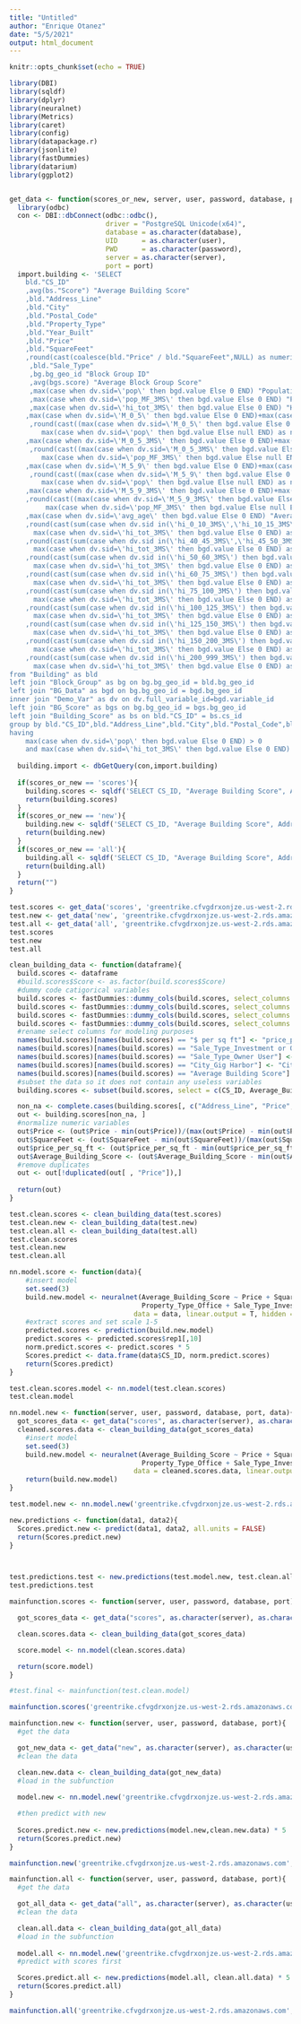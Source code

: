 ---
title: "Untitled"
author: "Enrique Otanez"
date: "5/5/2021"
output: html_document
---

```{r setup, include=FALSE}
knitr::opts_chunk$set(echo = TRUE)
```

```{r}
library(DBI)
library(sqldf)
library(dplyr)
library(neuralnet)
library(Metrics)
library(caret)
library(config)
library(datapackage.r)
library(jsonlite)
library(fastDummies)
library(datarium)
library(ggplot2)


get_data <- function(scores_or_new, server, user, password, database, port){
  library(odbc)
  con <- DBI::dbConnect(odbc::odbc(),
                        driver = "PostgreSQL Unicode(x64)",
                        database = as.character(database),
                        UID      = as.character(user),
                        PWD      = as.character(password),
                        server = as.character(server),
                        port = port)
  import.building <- 'SELECT
    bld."CS_ID"
    ,avg(bs."Score") "Average Building Score"
    ,bld."Address_Line"
    ,bld."City"
    ,bld."Postal_Code"
    ,bld."Property_Type"
    ,bld."Year_Built"
    ,bld."Price"
    ,bld."SquareFeet"
    ,round(cast(coalesce(bld."Price" / bld."SquareFeet",NULL) as numeric),0) "$ per sq ft"
     ,bld."Sale_Type"
     ,bg.bg_geo_id "Block Group ID"
     ,avg(bgs.score) "Average Block Group Score"
     ,max(case when dv.sid=\'pop\' then bgd.value Else 0 END) "Population"
     ,max(case when dv.sid=\'pop_MF_3MS\' then bgd.value Else 0 END) "Population: 3 Miles"
     ,max(case when dv.sid=\'hi_tot_3MS\' then bgd.value Else 0 END) "Households: 3 Miles"
    ,max(case when dv.sid=\'M_0_5\' then bgd.value Else 0 END)+max(case when dv.sid=\'F_0_5\' then bgd.value Else 0 END) "Kids under 5"
     ,round(cast((max(case when dv.sid=\'M_0_5\' then bgd.value Else 0 END)+max(case when dv.sid=\'F_0_5"\' then bgd.value Else 0 END)) /
        max(case when dv.sid=\'pop\' then bgd.value Else null END) as numeric),3) "Percent Kids under 5"
    ,max(case when dv.sid=\'M_0_5_3MS\' then bgd.value Else 0 END)+max(case when dv.sid=\'F_0_5_3MS\' then bgd.value Else 0 END) "Kids under 5: 3 Miles"
     ,round(cast((max(case when dv.sid=\'M_0_5_3MS\' then bgd.value Else 0 END)+max(case when dv.sid=\'F_0_5_3MS\' then bgd.value Else 0 END)) /
        max(case when dv.sid=\'pop_MF_3MS\' then bgd.value Else null END) as numeric),3) "Percent Kids under 5: 3 Miles"
    ,max(case when dv.sid=\'M_5_9\' then bgd.value Else 0 END)+max(case when dv.sid=\'F_5_9\' then bgd.value Else 0 END) "Kids 5 to 9"
     ,round(cast((max(case when dv.sid=\'M_5_9\' then bgd.value Else 0 END)+max(case when dv.sid=\'F_5_9\' then bgd.value Else 0 END)) /
        max(case when dv.sid=\'pop\' then bgd.value Else null END) as numeric),3) "Percent Kids 5 to 9"
    ,max(case when dv.sid=\'M_5_9_3MS\' then bgd.value Else 0 END)+max(case when dv.sid=\'F_5_9_3MS\' then bgd.value Else 0 END) "Kids 5 to 9: 3 Miles"
    ,round(cast((max(case when dv.sid=\'M_5_9_3MS\' then bgd.value Else 0 END)+max(case when dv.sid=\'F_5_9_3MS\' then bgd.value Else 0 END)) /
         max(case when dv.sid=\'pop_MF_3MS\' then bgd.value Else null END) as numeric),3)  "Percent Kids 5 to 9: 3 Miles"
    ,max(case when dv.sid=\'avg_age\' then bgd.value Else 0 END) "Average Age"
    ,round(cast(sum(case when dv.sid in(\'hi_0_10_3MS\',\'hi_10_15_3MS\',\'hi_15_20_3MS\',\'hi_20_25_3MS\',\'hi_25_30_3MS\',\'hi_30_35_3MS\',\'hi_35_40_3MS\') then bgd.value  else 0 END) /
      max(case when dv.sid=\'hi_tot_3MS\' then bgd.value Else 0 END) as numeric),3) "Household income under 40K: 3 Mile"
    ,round(cast(sum(case when dv.sid in(\'hi_40_45_3MS\',\'hi_45_50_3MS\') then bgd.value  else 0 END) /
      max(case when dv.sid=\'hi_tot_3MS\' then bgd.value Else 0 END) as numeric),3) "Household income 40K to 50K: 3 Mile"
    ,round(cast(sum(case when dv.sid in(\'hi_50_60_3MS\') then bgd.value  else 0 END) /
      max(case when dv.sid=\'hi_tot_3MS\' then bgd.value Else 0 END) as numeric),3) "Household income 50K to 60K: 3 Mile"
    ,round(cast(sum(case when dv.sid in(\'hi_60_75_3MS\') then bgd.value  else 0 END) /
      max(case when dv.sid=\'hi_tot_3MS\' then bgd.value Else 0 END) as numeric),3) "Household income 60K to 75K: 3 Mile"
    ,round(cast(sum(case when dv.sid in(\'hi_75_100_3MS\') then bgd.value  else 0 END) /
      max(case when dv.sid=\'hi_tot_3MS\' then bgd.value Else 0 END) as numeric),3) "Household income 75K to 100K: 3 Mile"
    ,round(cast(sum(case when dv.sid in(\'hi_100_125_3MS\') then bgd.value  else 0 END) /
      max(case when dv.sid=\'hi_tot_3MS\' then bgd.value Else 0 END) as numeric),3) "Household income 100K to 125K: 3 Mile"
    ,round(cast(sum(case when dv.sid in(\'hi_125_150_3MS\') then bgd.value  else 0 END) /
      max(case when dv.sid=\'hi_tot_3MS\' then bgd.value Else 0 END) as numeric),3) "Household income 125K to 150K: 3 Mile"
    ,round(cast(sum(case when dv.sid in(\'hi_150_200_3MS\') then bgd.value  else 0 END) /
      max(case when dv.sid=\'hi_tot_3MS\' then bgd.value Else 0 END) as numeric),3) "Household income 150K to 200K: 3 Mile"
    ,round(cast(sum(case when dv.sid in(\'hi_200_999_3MS\') then bgd.value  else 0 END) /
      max(case when dv.sid=\'hi_tot_3MS\' then bgd.value Else 0 END) as numeric),3) "Household income 200K+: 3 Mile"
from "Building" as bld
left join "Block_Group" as bg on bg.bg_geo_id = bld.bg_geo_id
left join "BG_Data" as bgd on bg.bg_geo_id = bgd.bg_geo_id
inner join "Demo_Var" as dv on dv.full_variable_id=bgd.variable_id
left join "BG_Score" as bgs on bg.bg_geo_id = bgs.bg_geo_id
left join "Building_Score" as bs on bld."CS_ID" = bs.cs_id
group by bld."CS_ID",bld."Address_Line",bld."City",bld."Postal_Code",bld."Property_Type",bld."Price",bld."Year_Built",bld."SquareFeet",bld."Sale_Type",bg.bg_geo_id
having
    max(case when dv.sid=\'pop\' then bgd.value Else 0 END) > 0
    and max(case when dv.sid=\'hi_tot_3MS\' then bgd.value Else 0 END) > 0;'
  
  building.import <- dbGetQuery(con,import.building)
  
  if(scores_or_new == 'scores'){
    building.scores <- sqldf('SELECT CS_ID, "Average Building Score", Address_Line, City, Postal_Code, Property_Type, Year_Built, Price, SquareFeet, "$ per sq ft", Sale_Type FROM "building.import" WHERE "Average Building Score" IS NOT NULL')
    return(building.scores)
  }
  if(scores_or_new == 'new'){
    building.new <- sqldf('SELECT CS_ID, "Average Building Score", Address_Line, City, Postal_Code, Property_Type, Year_Built, Price, SquareFeet, "$ per sq ft", Sale_Type FROM "building.import" WHERE "Average Building Score" IS NULL') 
    return(building.new)
  }
  if(scores_or_new == 'all'){
    building.all <- sqldf('SELECT CS_ID, "Average Building Score", Address_Line, City, Postal_Code, Property_Type, Year_Built, Price, SquareFeet, "$ per sq ft", Sale_Type FROM "building.import"') 
    return(building.all)
  }
  return("")
}

test.scores <- get_data('scores', 'greentrike.cfvgdrxonjze.us-west-2.rds.amazonaws.com', 'xx', 'xx', 'TEST', 5432)
test.new <- get_data('new', 'greentrike.cfvgdrxonjze.us-west-2.rds.amazonaws.com', 'xx', 'xx', 'TEST', 5432)
test.all <- get_data('all', 'greentrike.cfvgdrxonjze.us-west-2.rds.amazonaws.com', 'xx', 'xx', 'TEST', 5432)
test.scores
test.new
test.all
```

```{r}
clean_building_data <- function(dataframe){
  build.scores <- dataframe
  #build.scores$Score <- as.factor(build.scores$Score)
  #dummy code catigorical variables
  build.scores <- fastDummies::dummy_cols(build.scores, select_columns = "City")
  build.scores <- fastDummies::dummy_cols(build.scores, select_columns = "Postal_Code")
  build.scores <- fastDummies::dummy_cols(build.scores, select_columns = "Property_Type")
  build.scores <- fastDummies::dummy_cols(build.scores, select_columns = "Sale_Type")
  #rename select columns for modeling purposes
  names(build.scores)[names(build.scores) == "$ per sq ft"] <- "price_per_sq_ft"
  names(build.scores)[names(build.scores) == "Sale_Type_Investment or Owner User"] <- "Sale_Type_Investment_or_Owner_User"
  names(build.scores)[names(build.scores) == "Sale_Type_Owner User"] <- "Sale_Type_Owner_User"
  names(build.scores)[names(build.scores) == "City_Gig Harbor"] <- "City_Gig_Harbor"
  names(build.scores)[names(build.scores) == "Average Building Score"] <- "Average_Building_Score"
  #subset the data so it does not contain any useless variables
  building.scores <- subset(build.scores, select = c(CS_ID, Average_Building_Score, Address_Line, Price, SquareFeet, price_per_sq_ft, City_Fife, City_Gig_Harbor,   City_Lakewood, City_Puyallup, City_Spanaway, City_Tacoma, Property_Type_Flex, Property_Type_Industrial, Property_Type_Office, Property_Type_Retail,               Sale_Type_Investment, Sale_Type_Investment_or_Owner_User, Sale_Type_Owner_User, Sale_Type_OwnerUser))

  non_na <- complete.cases(building.scores[, c("Address_Line", "Price", "SquareFeet", "price_per_sq_ft", "City_Fife", "City_Gig_Harbor", "City_Lakewood",           "City_Puyallup", "City_Spanaway", "City_Tacoma", "Property_Type_Flex", "Property_Type_Industrial", "Property_Type_Office",                                        "Property_Type_Retail", "Sale_Type_Investment", "Sale_Type_Investment_or_Owner_User", "Sale_Type_Owner_User", "Sale_Type_OwnerUser")])
  out <- building.scores[non_na, ]
  #normalize numeric variables
  out$Price <- (out$Price - min(out$Price))/(max(out$Price) - min(out$Price))
  out$SquareFeet <- (out$SquareFeet - min(out$SquareFeet))/(max(out$SquareFeet) - min(out$SquareFeet))
  out$price_per_sq_ft <- (out$price_per_sq_ft - min(out$price_per_sq_ft))/(max(out$price_per_sq_ft) - min(out$price_per_sq_ft))
  out$Average_Building_Score <- (out$Average_Building_Score - min(out$Average_Building_Score                                                                        ))/(max(out$Average_Building_Score) - min(out$Average_Building_Score))
  #remove duplicates
  out <- out[!duplicated(out[ , "Price"]),]
  
  return(out)
}

test.clean.scores <- clean_building_data(test.scores)
test.clean.new <- clean_building_data(test.new)
test.clean.all <- clean_building_data(test.all)
test.clean.scores
test.clean.new
test.clean.all
```


```{r}
nn.model.score <- function(data){
    #insert model
    set.seed(3)
    build.new.model <- neuralnet(Average_Building_Score ~ Price + SquareFeet + City_Tacoma + City_Puyallup + Property_Type_Industrial + 
                                 Property_Type_Office + Sale_Type_Investment + Sale_Type_Investment_or_Owner_User + Sale_Type_Owner_User, 
                               data = data, linear.output = T, hidden = c(5,1), act.fct = "logistic")
    #extract scores and set scale 1-5
    predicted.scores <- prediction(build.new.model)
    predict.scores <- predicted.scores$rep1[,10]
    norm.predict.scores <- predict.scores * 5
    Scores.predict <- data.frame(data$CS_ID, norm.predict.scores)
    return(Scores.predict)
}

test.clean.scores.model <- nn.model(test.clean.scores)
test.clean.model
```
```{r}
nn.model.new <- function(server, user, password, database, port, data){
  got_scores_data <- get_data("scores", as.character(server), as.character(user), as.character(password), as.character(database), port)
  cleaned.scores.data <- clean_building_data(got_scores_data)
    #insert model
    set.seed(3)
    build.new.model <- neuralnet(Average_Building_Score ~ Price + SquareFeet + City_Tacoma + City_Puyallup + Property_Type_Industrial + 
                                 Property_Type_Office + Sale_Type_Investment + Sale_Type_Investment_or_Owner_User + Sale_Type_Owner_User, 
                               data = cleaned.scores.data, linear.output = T, hidden = c(5,1), act.fct = "logistic")
    return(build.new.model)
}

test.model.new <- nn.model.new('greentrike.cfvgdrxonjze.us-west-2.rds.amazonaws.com', 'xxx', 'zz', 'TEST', 5432)
```

```{r}

new.predictions <- function(data1, data2){
  Scores.predict.new <- predict(data1, data2, all.units = FALSE)
  return(Scores.predict.new)
}



test.predictions.test <- new.predictions(test.model.new, test.clean.all) * 5
test.predictions.test
```

```{r}
mainfunction.scores <- function(server, user, password, database, port){

  got_scores_data <- get_data("scores", as.character(server), as.character(user), as.character(password), as.character(database), port)

  clean.scores.data <- clean_building_data(got_scores_data)

  score.model <- nn.model(clean.scores.data)

  return(score.model)
}

#test.final <- mainfunction(test.clean.model)

mainfunction.scores('greentrike.cfvgdrxonjze.us-west-2.rds.amazonaws.com', 'xx', 'xxxx', 'TEST', 5432)
```

```{r}
mainfunction.new <- function(server, user, password, database, port){
  #get the data

  got_new_data <- get_data("new", as.character(server), as.character(user), as.character(password), as.character(database), port)
  #clean the data

  clean.new.data <- clean_building_data(got_new_data)
  #load in the subfunction
  
  model.new <- nn.model.new('greentrike.cfvgdrxonjze.us-west-2.rds.amazonaws.com', 'xx', 'xxxx', 'TEST', 5432)

  #then predict with new
  
  Scores.predict.new <- new.predictions(model.new,clean.new.data) * 5
  return(Scores.predict.new)
}

mainfunction.new('greentrike.cfvgdrxonjze.us-west-2.rds.amazonaws.com', 'xx', 'xxxx', 'TEST', 5432)
```
```{r}
mainfunction.all <- function(server, user, password, database, port){
  #get the data

  got_all_data <- get_data("all", as.character(server), as.character(user), as.character(password), as.character(database), port)
  #clean the data

  clean.all.data <- clean_building_data(got_all_data)
  #load in the subfunction
  
  model.all <- nn.model.new('greentrike.cfvgdrxonjze.us-west-2.rds.amazonaws.com', 'xx', 'xxxx', 'TEST', 5432)
  #predict with scores first

  Scores.predict.all <- new.predictions(model.all, clean.all.data) * 5
  return(Scores.predict.all)
}

mainfunction.all('greentrike.cfvgdrxonjze.us-west-2.rds.amazonaws.com', 'xx', 'xxxx', 'TEST', 5432)
```


